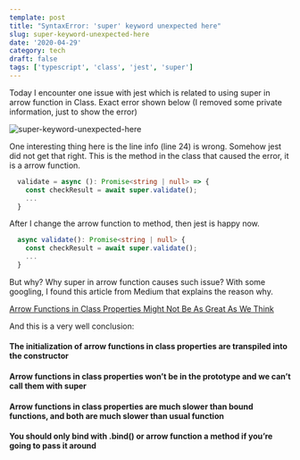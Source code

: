 ```yaml
---
template: post
title: "SyntaxError: 'super' keyword unexpected here"
slug: super-keyword-unexpected-here
date: '2020-04-29'
category: tech
draft: false
tags: ['typescript', 'class', 'jest', 'super']
---
```


Today I encounter one issue with jest which is related to using super in arrow function in Class. Exact error shown below (I removed some private information, just to show the error)

![super-keyword-unexpected-here](/static/2020/2020-04-29-09-47-56.png)

One interesting thing here is the line info (line 24) is wrong. Somehow jest did not get that right. This is the method in the class that caused the error, it is a arrow function.

```typescript
  validate = async (): Promise<string | null> => {
    const checkResult = await super.validate();
    ...
  }
```

After I change the arrow function to method, then jest is happy now.

```typescript
  async validate(): Promise<string | null> {
    const checkResult = await super.validate();
    ...
  }
```

But why? Why super in arrow function causes such issue? With some googling, I found this article from Medium that explains the reason why.

[Arrow Functions in Class Properties Might Not Be As Great As We Think](https://medium.com/@charpeni/arrow-functions-in-class-properties-might-not-be-as-great-as-we-think-3b3551c440b1)

And this is a very well conclusion:

#### The initialization of arrow functions in class properties are transpiled into the constructor

#### Arrow functions in class properties won’t be in the prototype and we can’t call them with super

#### Arrow functions in class properties are much slower than bound functions, and both are much slower than usual function

#### You should only bind with .bind() or arrow function a method if you’re going to pass it around
